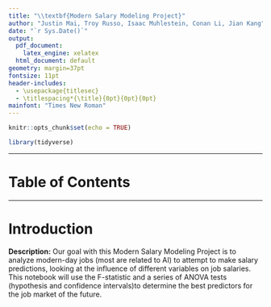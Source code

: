 ```yaml
---
title: "\\textbf{Modern Salary Modeling Project}"
author: "Justin Mai, Troy Russo, Isaac Muhlestein, Conan Li, Jian Kang"
date: "`r Sys.Date()`"
output:
  pdf_document:
    latex_engine: xelatex
  html_document: default
geometry: margin=37pt
fontsize: 11pt
header-includes:
  - \usepackage{titlesec}
  - \titlespacing*{\title}{0pt}{0pt}{0pt}
mainfont: "Times New Roman"
---
```


```r
knitr::opts_chunk$set(echo = TRUE)
```

```r
library(tidyverse)
```

---

# Table of Contents

---

# Introduction

**Description:** Our goal with this Modern Salary Modeling Project is to analyze modern-day jobs (most are related to AI) to attempt to make salary predictions, looking at the influence of different variables on job salaries. This notebook will use the F-statistic and a series of ANOVA tests (hypothesis and confidence intervals)to determine the best predictors for the job market of the future.